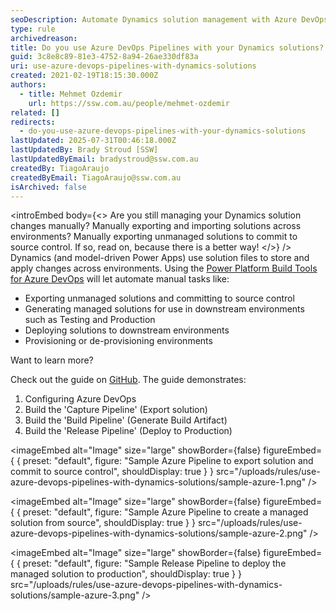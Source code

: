 ```yaml
---
seoDescription: Automate Dynamics solution management with Azure DevOps Pipelines, streamlining exports, deployments, and provisioning across environments.
type: rule
archivedreason:
title: Do you use Azure DevOps Pipelines with your Dynamics solutions?
guid: 3c8e8c89-81e3-4752-8a94-26ae330df83a
uri: use-azure-devops-pipelines-with-dynamics-solutions
created: 2021-02-19T18:15:30.000Z
authors:
  - title: Mehmet Ozdemir
    url: https://ssw.com.au/people/mehmet-ozdemir
related: []
redirects:
  - do-you-use-azure-devops-pipelines-with-your-dynamics-solutions
lastUpdated: 2025-07-31T00:46:18.000Z
lastUpdatedBy: Brady Stroud [SSW]
lastUpdatedByEmail: bradystroud@ssw.com.au
createdBy: TiagoAraujo
createdByEmail: TiagoAraujo@ssw.com.au
isArchived: false
---
```


<introEmbed
  body={<>
Are you still managing your Dynamics solution changes manually? Manually exporting and importing solutions across environments? Manually exporting unmanaged solutions to commit to source control. If so, read on, because there is a better way!
  </>}
/>
Dynamics (and model-driven Power Apps) use solution files to store and apply changes across environments. Using the [Power Platform Build Tools for Azure DevOps](https://docs.microsoft.com/en-us/power-platform/alm/devops-build-tools?WT.mc_id=DOP-MVP-33518) will let automate manual tasks like:

* Exporting unmanaged solutions and committing to source control
* Generating managed solutions for use in downstream environments such as Testing and Production
* Deploying solutions to downstream environments
* Provisioning or de-provisioning environments

Want to learn more?

Check out the guide on [GitHub](https://github.com/microsoft/PowerApps-Samples/tree/master/build-tools). The guide demonstrates:

1. Configuring Azure DevOps
2. Build the 'Capture Pipeline' (Export solution)
3. Build the 'Build Pipeline' (Generate Build Artifact)
4. Build the 'Release Pipeline' (Deploy to Production)


<imageEmbed
  alt="Image"
  size="large"
  showBorder={false}
  figureEmbed={ {
    preset: "default",
    figure: "Sample Azure Pipeline to export solution and commit to source control",
    shouldDisplay: true
  } }
  src="/uploads/rules/use-azure-devops-pipelines-with-dynamics-solutions/sample-azure-1.png"
/>


<imageEmbed
  alt="Image"
  size="large"
  showBorder={false}
  figureEmbed={ {
    preset: "default",
    figure: "Sample Azure Pipeline to create a managed solution from source",
    shouldDisplay: true
  } }
  src="/uploads/rules/use-azure-devops-pipelines-with-dynamics-solutions/sample-azure-2.png"
/>


<imageEmbed
  alt="Image"
  size="large"
  showBorder={false}
  figureEmbed={ {
    preset: "default",
    figure: "Sample Release Pipeline to deploy the managed solution to production",
    shouldDisplay: true
  } }
  src="/uploads/rules/use-azure-devops-pipelines-with-dynamics-solutions/sample-azure-3.png"
/>
